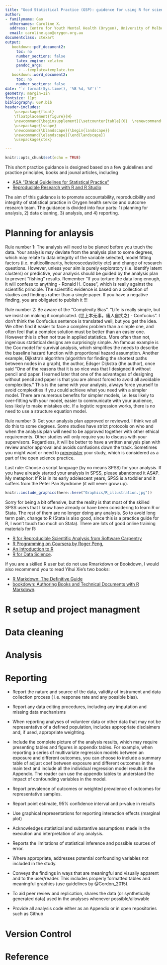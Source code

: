 ```yaml
---
title: "Good Statistical Practice (GSP): guidence for using R for scientific publication"
author:
- familyname: Gao
  othernames: Caroline X.
  address: Centre for Youth Mental Health (Orygen), University of Melbourne; School of Public Health and Preventive Medicine, Monash University
  email: caroline.gao@orygen.org.au
documentclass: ctexart
output:
   bookdown::pdf_document2:
     toc: no
     number_sections: false
     latex_engine: xelatex
     pandoc_args:
      - --template=template.tex
   bookdown::word_document2:
     toc: no 
     number_sections: false       
date: "`r format(Sys.time(), '%B %d, %Y')`" 
geometry: margin=1in
fontsize: 11pt
bibliography: GSP.bib 
header-includes:  
    \usepackage{float} 
    \floatplacement{figure}{H} 
    \newcommand{\beginsupplement}{\setcounter{table}{0}  \renewcommand{\thetable}{S\arabic{table}}   \setcounter{figure}{0} \renewcommand{\thefigure}{S\arabic{figure}}}
    \usepackage{lscape}
    \newcommand{\blandscape}{\begin{landscape}}
    \newcommand{\elandscape}{\end{landscape}}
    \usepackage{ctex}

---
```


```r
knitr::opts_chunk$set(echo = TRUE)
```

This short practice guidance is designed based on a few guidelines and practice principles, books and jounal articles, including 

* [ASA "Ethical Guidelines for Statistical Practice"](https://www.amstat.org/ASA/Your-Career/Ethical-Guidelines-for-Statistical-Practice.aspx)
* [Reproducible Research with R and R Studio](https://englianhu.files.wordpress.com/2016/01/reproducible-research-with-r-and-studio-2nd-edition.pdf)

The aim of this guidance is to promote accountability, reproducibility and integrity of statistical practice in Orygen health service and outcome research team.  The guidance is divided into four parts: 1) planning for analysis, 2) data cleaning, 3) analysis, and 4) reporting.  


# Planning for anlaysis 

Rule number 1: The analysis will need to be planed before you touch the data. Your analysis may deviate from the analysis plan to some degrees, which may relate to data integrity of the variable selected, model fitting factors (i.e. multicollinearity, heteroscedasticity etc) and change of research questions. However, unless your aim is purely exploratory (i.e. identify latent clusters) or predictive, your analysis should be guided by the analysis plan to prevent "fishing" results. Remember "If you torture the data long enough, it will confess to anything - Ronald H. Coase", which is really against the scientific principle. The scientific evidence is  based on a collection of studies and findings rather than a single paper. If you have a negative finding, you are obligated to publish it !!! 

Rule number 2: Be aware of the "Complexity Bias". "Life is really simple, but we insist on making it complicated. (世上本无事，庸人自扰之) - Confucius”. I don't think the Confucius sentence is translated well, but you get the idea. We often find it easier to face a complex problem than a simple one, and often feel that a complex solution must be better than an easier one. However this is often not true in applied statistics. More often than not, ingenious statistical designs are surprisingly simple. An famous example is the Cox model for survival analysis, which simplifies the needs to describe the baseline hazard function with proportional hazard assumption. Another example, Dijkstra's algorithm (algorithm for finding the shortest paths between nodes in a graph), the author, Edsger Dijkstra (the author), once said "One of the reasons that it is so nice was that I designed it without pencil and paper. I learned later that one of the advantages of designing without pencil and paper is that you are almost forced to avoid all avoidable complexities. " This is the same with your analysis, always force yourself to avoid complexities if you could achieve what you need with a simpler model. There are numerous benefits for simpler models, i.e. less likely to over-fitting with your model, easier to communicate with your audience, less likely to make mistakes etc. If a logistic regression works, there is no need to use a structure equation model. 

Rule number 3: Get your analysis plan approved or reviewed. I think we all do this to some degrees. Some studies have strict protocols on who and when the analysis plan will need to be approved together with other ethical requirements. Other studies will only require you to discuss with your supervisors. Regardless, it will be better to have a written analysis plan with review and/or approval and avoids confusions down the track. Sometimes you might want or need to [preregister](https://www.apa.org/science/about/psa/2015/08/pre-registration) your study, which is considered as a part of the open science practice. 


Last rule: Choose a script language (by no means SPSS) for your analysis. If you have already started your analysis in SPSS, please abandoned it ASAP. My metaphor: If R is in its early adolescent years, SPSS is a toddler and it suffers from the Peter Pan Syndrome (it will never grow up). 

```r
knitr::include_graphics(here::here("Graphics/R_illustration.jpg"))
```


Sorry for being a bit offensive, but the reality is that most of the skilled SPSS users that I know have already or have been considering to learn R or Stata. The rest of them are no longer doing any analysis. So to avoid long term pain, change to R (Stata is also good, since this is a practice guide for R, I won't touch too much on Stata). There are lots of good online training materials for R:

* [R for Reproducible Scientific Analysis from Software Carpentry ](https://swcarpentry.github.io/r-novice-gapminder/)
* [R Programming on Coursera by Roger Peng](https://www.coursera.org/learn/r-programming),
* [An Introduction to R](https://cran.r-project.org/doc/manuals/r-release/R-intro.pdf)
* [R for Data Science](https://r4ds.had.co.nz/). 

If you are a skilled R user but do not use Rmarkdown or Bookdown, I would also recommend you to read Yihui Xie's two books: 

* [R Markdown: The Definitive Guide](https://bookdown.org/yihui/rmarkdown/)
* [bookdown: Authoring Books and Technical Documents with R Markdown](https://bookdown.org/yihui/bookdown/). 

# R setup and project managment 


# Data cleaning 



# Analysis 


# Reporting 

* Report the nature and source of the data, validity of instrument and data collection process ( i.e. response rate and any possible bias).

* Report any data editing procedures, including any imputation and missing data mechanisms 

* When reporting analyses of volunteer data or other data that may not be representative of a defined population, includes appropriate disclaimers and, if used, appropriate weighting.

* Include the complete picture of the analysis results, which may require presenting tables and figures in appendix tables. For example, when reporting a series of multivariate regression models between an exposure and different outcomes, you can choose to include a summary table of adjust coef between exposure and different outcomes in the main text and include all the individual regression model results in the Appendix. The reader can use the appendix tables to understand the impact of confounding variables in the model.

* Report prevalence of outcomes or weighted prevalence of outcomes for representative samples. 

* Report point estimate, 95% confidence interval and p-value in results

* Use graphical representations for reporting interaction effects (marginal plot)

* Acknowledges statistical and substantive assumptions made in the execution and interpretation of any analysis. 

* Reports the limitations of statistical inference and possible sources of error.

* Where appropriate, addresses potential confounding variables not included in the study.

* Conveys the findings in ways that are meaningful and visually apparent and to the user/reader. This includes properly formatted tables and meaningful graphics (use guidelines by @Gordon_2015).

* To aid peer review and replication, shares the data (or synthetically generated data) used in the analyses whenever possible/allowable

* Provide all analysis code either as an Appendix or in open repositories such as Github

# Version Control 

# Reference
